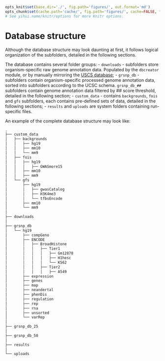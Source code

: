 ```r

opts_knit$set(base.dir='./', fig.path='figures/', out.format='md')
opts_chunk$set(cache.path='cache/', fig.path='figures/', cache=FALSE, tidy=TRUE, fig.keep='high', echo=TRUE, dpi=300, out.width=700, prompt=TRUE, comment='##', results='markup', eval=FALSE)
# See yihui.name/knitr/options for more Knitr options.
```

Database structure
========================================================

Although the database structure may look daunting at first, it follows logical organization of the subfolders, detailed in the following sections.

The database contains several folder groups:
- `downloads` - subfolders store organism-specific raw genome annotation data. Populated by the `dbcreator` module, or by manually mirroring the [USCS database](http://hgdownload.cse.ucsc.edu/goldenPath/hg19/database/);
- `grsnp_db` - subfolders contain organism-specific processed genome annotation data, sorted into subfolders according to the UCSC schema. `grsnp_db_##` subfolders contain genome annotation data filtered by ## score threshold, detailed in the following section;
- `custom_data` - contains `backgrounds`, `fois` and `gfs` subfolders, each contains pre-defined sets of data, detailed in the following sections;
- `results` and `uploads` are system folders containing run-specific files.

An example of the complete database structure may look like:

```r
.
├── custom_data
│   ├── backgrounds
│   │   ├── hg19
│   │   ├── mm10
│   │   └── mm9
│   ├── fois
│   │   ├── hg19
│   │   │   ├── GWASmore15
│   │   ├── mm10
│   │   ├── mm9
│   └── gfs
│       ├── hg19
│       │   ├── gwasCatalog
│       │   ├── H3K4me3
│       │   └── tfbsEncode
│       ├── mm10
│       └── mm9
│   
├── downloads
│   
├── grsnp_db
│   └── hg19
│       ├── compGeno
│       ├── ENCODE
│       │   ├── BroadHistone
│       │   │   ├── Tier1
│       │   │   │   ├── Gm12878
│       │   │   │   ├── H1hesc
│       │   │   │   └── K562
│       │   │   ├── Tier2
│       │   │   │   ├── A549
│       ├── expression
│       ├── genes
│       ├── map
│       ├── neandertal
│       ├── phenDis
│       ├── regulation
│       ├── rep
│       ├── rna
│       ├── unsorted
│       └── varRep
│   
├── grsnp_db_25
│   
├── grsnp_db_50
│   
├── results
│   
└── uploads
```

